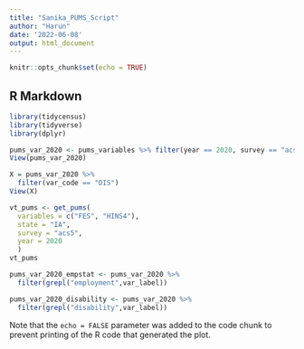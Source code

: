 ```yaml
---
title: "Sanika_PUMS_Script"
author: "Harun"
date: '2022-06-08'
output: html_document
---
```


```r
knitr::opts_chunk$set(echo = TRUE)
```

## R Markdown

```r
library(tidycensus)
library(tidyverse)
library(dplyr)

pums_var_2020 <- pums_variables %>% filter(year == 2020, survey == "acs5")
View(pums_var_2020)

X = pums_var_2020 %>% 
  filter(var_code == "DIS")
View(X)

vt_pums <- get_pums(
  variables = c("FES", "HINS4"),
  state = "IA",
  survey = "acs5",
  year = 2020
  )
vt_pums

```

```r
pums_var_2020_empstat <- pums_var_2020 %>%
  filter(grepl("employment",var_label))

pums_var_2020_disability <- pums_var_2020 %>%
  filter(grepl("disability",var_label))
```



Note that the `echo = FALSE` parameter was added to the code chunk to prevent printing of the R code that generated the plot.
